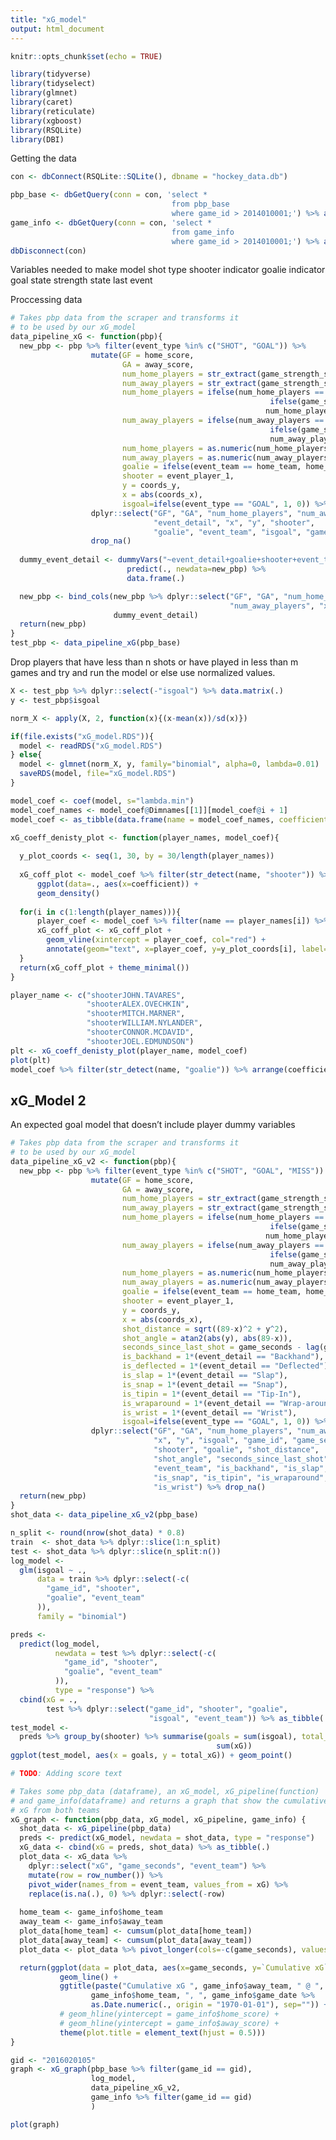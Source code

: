 ```yaml
---
title: "xG_model"
output: html_document
---
```


```r
knitr::opts_chunk$set(echo = TRUE)
```

```r
library(tidyverse)
library(tidyselect)
library(glmnet)
library(caret)
library(reticulate)
library(xgboost)
library(RSQLite)
library(DBI)
```

Getting the data
```r
con <- dbConnect(RSQLite::SQLite(), dbname = "hockey_data.db")

pbp_base <- dbGetQuery(conn = con, 'select * 
                                    from pbp_base
                                    where game_id > 2014010001;') %>% as_tibble(.)
game_info <- dbGetQuery(conn = con, 'select * 
                                    from game_info
                                    where game_id > 2014010001;') %>% as_tibble(.)
dbDisconnect(con)
```

Variables needed to make model
  shot type
  shooter indicator
  goalie indicator
  goal state
  strength state
  last event


Proccessing data
```r
# Takes pbp data from the scraper and transforms it
# to be used by our xG_model
data_pipeline_xG <- function(pbp){
  new_pbp <- pbp %>% filter(event_type %in% c("SHOT", "GOAL")) %>%
                  mutate(GF = home_score,
                         GA = away_score,
                         num_home_players = str_extract(game_strength_state, "^."),
                         num_away_players = str_extract(game_strength_state, ".$"),
                         num_home_players = ifelse(num_home_players == "E", 
                                                          ifelse(game_seconds < 3600, "5", "3"), 
                                                         num_home_players),
                         num_away_players = ifelse(num_away_players == "E", 
                                                          ifelse(game_seconds < 3600, "5", "3"),
                                                          num_away_players),
                         num_home_players = as.numeric(num_home_players),
                         num_away_players = as.numeric(num_away_players),
                         goalie = ifelse(event_team == home_team, home_goalie, away_goalie),
                         shooter = event_player_1,
                         y = coords_y,
                         x = abs(coords_x),
                         isgoal=ifelse(event_type == "GOAL", 1, 0)) %>%
                  dplyr::select("GF", "GA", "num_home_players", "num_away_players", 
                                "event_detail", "x", "y", "shooter", 
                                "goalie", "event_team", "isgoal", "game_id", "game_seconds") %>%
                  drop_na()
  
  dummy_event_detail <- dummyVars("~event_detail+goalie+shooter+event_team", data=new_pbp, fullRank = TRUE) %>%
                          predict(., newdata=new_pbp) %>%
                          data.frame(.)

  new_pbp <- bind_cols(new_pbp %>% dplyr::select("GF", "GA", "num_home_players", 
                                                 "num_away_players", "x", "y", "isgoal"), 
                       dummy_event_detail)
  return(new_pbp)
}
test_pbp <- data_pipeline_xG(pbp_base)
```

Drop players that have less than n shots or have played in less than m games and try and run the model
or else use normalized values.

```r
X <- test_pbp %>% dplyr::select(-"isgoal") %>% data.matrix(.)
y <- test_pbp$isgoal

norm_X <- apply(X, 2, function(x){(x-mean(x))/sd(x)})

if(file.exists("xG_model.RDS")){
  model <- readRDS("xG_model.RDS")
} else{
  model <- glmnet(norm_X, y, family="binomial", alpha=0, lambda=0.01)
  saveRDS(model, file="xG_model.RDS")
}

model_coef <- coef(model, s="lambda.min")
model_coef_names <- model_coef@Dimnames[[1]][model_coef@i + 1]
model_coef <- as_tibble(data.frame(name = model_coef_names, coefficient = model_coef@x))
```

```r
xG_coeff_denisty_plot <- function(player_names, model_coef){
  
  y_plot_coords <- seq(1, 30, by = 30/length(player_names))
  
  xG_coff_plot <- model_coef %>% filter(str_detect(name, "shooter")) %>%
      ggplot(data=., aes(x=coefficient)) + 
      geom_density()
  
  for(i in c(1:length(player_names))){
      player_coef <- model_coef %>% filter(name == player_names[i]) %>% pull(coefficient)
      xG_coff_plot <- xG_coff_plot +
        geom_vline(xintercept = player_coef, col="red") +
        annotate(geom="text", x=player_coef, y=y_plot_coords[i], label=player_names[i], hjust=-0.01)
  }
  return(xG_coff_plot + theme_minimal())
}

player_name <- c("shooterJOHN.TAVARES",
                 "shooterALEX.OVECHKIN",
                 "shooterMITCH.MARNER",
                 "shooterWILLIAM.NYLANDER",
                 "shooterCONNOR.MCDAVID",
                 "shooterJOEL.EDMUNDSON")
plt <- xG_coeff_denisty_plot(player_name, model_coef)
plot(plt)
model_coef %>% filter(str_detect(name, "goalie")) %>% arrange(coefficient)
```







## xG_Model 2
An expected goal model that doesn't include player dummy variables


```r
# Takes pbp data from the scraper and transforms it
# to be used by our xG_model
data_pipeline_xG_v2 <- function(pbp){
  new_pbp <- pbp %>% filter(event_type %in% c("SHOT", "GOAL", "MISS")) %>%
                  mutate(GF = home_score,
                         GA = away_score,
                         num_home_players = str_extract(game_strength_state, "^."),
                         num_away_players = str_extract(game_strength_state, ".$"),
                         num_home_players = ifelse(num_home_players == "E", 
                                                          ifelse(game_seconds < 3600, "5", "3"), 
                                                         num_home_players),
                         num_away_players = ifelse(num_away_players == "E", 
                                                          ifelse(game_seconds < 3600, "5", "3"),
                                                          num_away_players),
                         num_home_players = as.numeric(num_home_players),
                         num_away_players = as.numeric(num_away_players),
                         goalie = ifelse(event_team == home_team, home_goalie, away_goalie),
                         shooter = event_player_1,
                         y = coords_y,
                         x = abs(coords_x),
                         shot_distance = sqrt((89-x)^2 + y^2),
                         shot_angle = atan2(abs(y), abs(89-x)),
                         seconds_since_last_shot = game_seconds - lag(game_seconds),
                         is_backhand = 1*(event_detail == "Backhand"),
                         is_deflected = 1*(event_detail == "Deflected"),
                         is_slap = 1*(event_detail == "Slap"),
                         is_snap = 1*(event_detail == "Snap"),
                         is_tipin = 1*(event_detail == "Tip-In"),
                         is_wraparound = 1*(event_detail == "Wrap-around"),
                         is_wrist = 1*(event_detail == "Wrist"),
                         isgoal=ifelse(event_type == "GOAL", 1, 0)) %>%
                  dplyr::select("GF", "GA", "num_home_players", "num_away_players", 
                                "x", "y", "isgoal", "game_id", "game_seconds",
                                "shooter", "goalie", "shot_distance",
                                "shot_angle", "seconds_since_last_shot",
                                "event_team", "is_backhand", "is_slap",
                                "is_snap", "is_tipin", "is_wraparound", 
                                "is_wrist") %>% drop_na()
  return(new_pbp)   
}
shot_data <- data_pipeline_xG_v2(pbp_base)
```

```r
n_split <- round(nrow(shot_data) * 0.8)
train  <- shot_data %>% dplyr::slice(1:n_split)
test <- shot_data %>% dplyr::slice(n_split:n())
log_model <-
  glm(isgoal ~ .,
      data = train %>% dplyr::select(-c(
        "game_id", "shooter",
        "goalie", "event_team"
      )),
      family = "binomial")

preds <-
  predict(log_model,
          newdata = test %>% dplyr::select(-c(
            "game_id", "shooter",
            "goalie", "event_team"
          )),
          type = "response") %>%
  cbind(xG = .,
        test %>% dplyr::select("game_id", "shooter", "goalie",
                               "isgoal", "event_team")) %>% as_tibble(.)
test_model <-
  preds %>% group_by(shooter) %>% summarise(goals = sum(isgoal), total_xG =
                                              sum(xG))
ggplot(test_model, aes(x = goals, y = total_xG)) + geom_point()
```

```r
# TODO: Adding score text

# Takes some pbp_data (dataframe), an xG_model, xG_pipeline(function)
# and game_info(dataframe) and returns a graph that show the cumulative 
# xG from both teams
xG_graph <- function(pbp_data, xG_model, xG_pipeline, game_info) {
  shot_data <- xG_pipeline(pbp_data)
  preds <- predict(xG_model, newdata = shot_data, type = "response")
  xG_data <- cbind(xG = preds, shot_data) %>% as_tibble(.)
  plot_data <- xG_data %>% 
    dplyr::select("xG", "game_seconds", "event_team") %>% 
    mutate(row = row_number()) %>%
    pivot_wider(names_from = event_team, values_from = xG) %>%
    replace(is.na(.), 0) %>% dplyr::select(-row)
  
  home_team <- game_info$home_team
  away_team <- game_info$away_team
  plot_data[home_team] <- cumsum(plot_data[home_team])
  plot_data[away_team] <- cumsum(plot_data[away_team])
  plot_data <- plot_data %>% pivot_longer(cols=-c(game_seconds), values_to="Cumulative xG")

  return(ggplot(data = plot_data, aes(x=game_seconds, y=`Cumulative xG`, col=name)) +
           geom_line() + 
           ggtitle(paste("Cumulative xG ", game_info$away_team, " @ ", 
                  game_info$home_team, ", ", game_info$game_date %>% 
                  as.Date.numeric(., origin = "1970-01-01"), sep="")) + 
           # geom_hline(yintercept = game_info$home_score) +
           # geom_hline(yintercept = game_info$away_score) + 
           theme(plot.title = element_text(hjust = 0.5)))
}

gid <- "2016020105"
graph <- xG_graph(pbp_base %>% filter(game_id == gid),
                  log_model,
                  data_pipeline_xG_v2,
                  game_info %>% filter(game_id == gid)
                  )

plot(graph)
```

